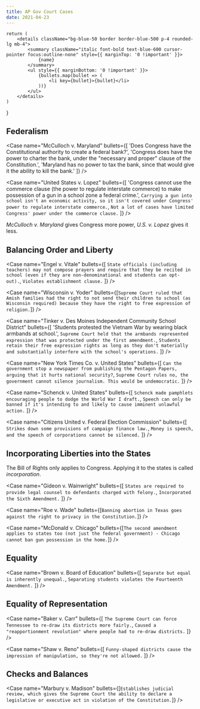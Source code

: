 ```yaml
---
title: AP Gov Court Cases
date: 2021-04-23
---
```


    return (
        <details className="bg-blue-50 border border-blue-500 p-4 rounded-lg mb-4">
            <summary className="italic font-bold text-blue-600 cursor-pointer focus:outline-none" style={{ marginTop: '0 !important' }}>
                {name}
            </summary>
            <ul style={{ marginBottom: '0 !important' }}>
                {bullets.map(bullet => (
                    <li key={bullet}>{bullet}</li>
                ))}
            </ul>
        </details>
    )
}

## Federalism

<Case
    name="McCulloch v. Maryland"
    bullets={[
        'Does Congress have the Constitutional authority to create a federal bank?',
        'Congress does have the power to charter the bank, under the "necessary and proper" clause of the Constitution.',
        'Maryland has no power to tax the bank, since that would give it the ability to kill the bank.'
    ]}
/>

<Case
    name="United States v. Lopez"
    bullets={[
        'Congress cannot use the commerce clause (the power to regulate interstate commerce) to make possession of a gun in a school zone a federal crime.',
        `Carrying a gun into school isn't an economic activity, so it isn't covered under Congress' power to regulate interstate commerce.`,
        `Not a lot of cases have limited Congress' power under the commerce clause.`
    ]}
/>

*McCulloch v. Maryland* gives Congress more power, *U.S. v. Lopez* gives it less.

## Balancing Order and Liberty

<Case
    name="Engel v. Vitale"
    bullets={[
        `State officials (including teachers) may not compose prayers and require that they be recited in school (even if they are non-denominational and students can opt-out).`,
        `Violates establishment clause.`
    ]}
/>

<Case
    name="Wisconsin v. Yoder"
    bullets={[`Supreme Court ruled that Amish families had the right to not send their children to school (as Wisconsin required) because they have the right to free expression of religion.`]}
/>

<Case
    name="Tinker v. Des Moines Independent Community School District"
    bullets={[
        'Students protested the Vietnam War by wearing black armbands at school.',
        `Supreme Court held that the armbands represented expression that was protected under the first amendment.`,
        `Students retain their free expression rights as long as they don't materially and substantially interfere with the school's operations.`
    ]}
/>

<Case
    name="New York Times Co. v. United States"
    bullets={[
        `Can the government stop a newspaper from publishing the Pentagon Papers, arguing that it hurts national security?`,
        `Supreme Court rules no, the government cannot silence journalism. This would be undemocratic.`
    ]}
/>

<Case
    name="Schenck v. United States"
    bullets={[
        `Schenck made pamphlets encouraging people to dodge the World War I draft.`,
        `Speech can only be banned if it's intending to and likely to cause imminent unlawful action.`
    ]}
/>

<Case
    name="Citizens United v. Federal Election Commission"
    bullets={[
        `Strikes down some provisions of campaign finance law.`,
        `Money is speech, and the speech of corporations cannot be silenced.`
    ]}
/>

## Incorporating Liberties into the States

The Bill of Rights only applies to Congress. Applying it to the states is called *incorporation*.

<Case
    name="Gideon v. Wainwright"
    bullets={[
        `States are required to provide legal counsel to defendants charged with felony.`,
        `Incorporated the Sixth Amendment.`
    ]}
/>

<Case
    name="Roe v. Wade"
    bullets={[`Banning abortion in Texas goes against the right to privacy in the Constitution.`]}
/>

<Case
    name="McDonald v. Chicago"
    bullets={[`The second amendment applies to states too (not just the federal government) - Chicago cannot ban gun possession in the home.`]}
/>

## Equality

<Case
    name="Brown v. Board of Education"
    bullets={[
        `Separate but equal is inherently unequal.`,
        `Separating students violates the Fourteenth Amendment.`
    ]}
/>

## Equality of Representation

<Case
    name="Baker v. Carr"
    bullets={[
        `The Supreme Court can force Tennessee to re-draw its districts more fairly.`,
        `Caused a "reapportionment revolution" where people had to re-draw districts.`
    ]}
/>

<Case
    name="Shaw v. Reno"
    bullets={[
        `Funny-shaped districts cause the impression of manipulation, so they're not allowed.`
    ]}
/>

## Checks and Balances

<Case
    name="Marbury v. Madison"
    bullets={[`Establishes judicial review, which gives the Supreme Court the ability to declare a legislative or executive act in violation of the Constitution.`]}
/>
